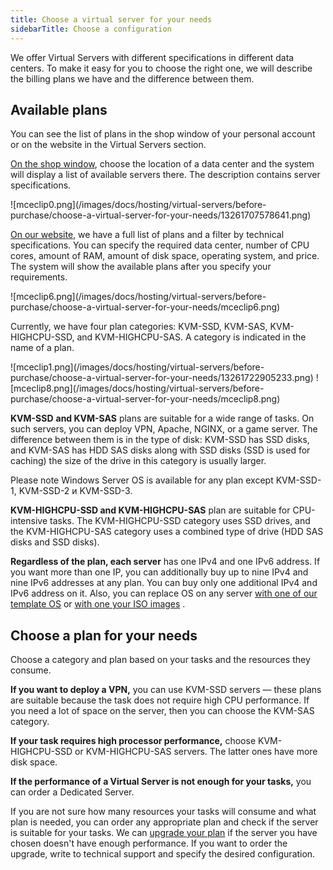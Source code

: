 ---
title: Choose a virtual server for your needs
sidebarTitle: Choose a configuration
---

We offer Virtual Servers with different specifications in different data centers. To make it easy for you to choose the right one, we will describe the billing plans we have and the difference between them.

## Available plans

You can see the list of plans in the shop window of your personal account or on the website in the Virtual Servers section.

[On the shop window](https://hosting.gcore.com/billmgr), choose the location of a data center and the system will display a list of available servers there. The description contains server specifications.


<Frame>![mceclip0.png](/images/docs/hosting/virtual-servers/before-purchase/choose-a-virtual-server-for-your-needs/13261707578641.png)</Frame>



[On our website](https://gcore.com/hosting/vds), we have a full list of plans and a filter by technical specifications. You can specify the required data center, number of CPU cores, amount of RAM, amount of disk space, operating system, and price. The system will show the available plans after you specify your requirements.

<Frame>![mceclip6.png](/images/docs/hosting/virtual-servers/before-purchase/choose-a-virtual-server-for-your-needs/mceclip6.png)</Frame>

Currently, we have four plan categories: KVM-SSD, KVM-SAS, KVM-HIGHCPU-SSD, and KVM-HIGHCPU-SAS. A category is indicated in the name of a plan.

<Frame>![mceclip1.png](/images/docs/hosting/virtual-servers/before-purchase/choose-a-virtual-server-for-your-needs/13261722905233.png)</Frame>

<Frame>![mceclip8.png](/images/docs/hosting/virtual-servers/before-purchase/choose-a-virtual-server-for-your-needs/mceclip8.png)</Frame>

**KVM-SSD** **and KVM-SAS** plans are suitable for a wide range of tasks. On such servers, you can deploy VPN, Apache, NGINX, or a game server. The difference between them is in the type of disk: KVM-SSD has SSD disks, and KVM-SAS has HDD SAS disks along with SSD disks (SSD is used for caching) the size of the drive in this category is usually larger.

Please note Windows Server OS is available for any plan except KVM-SSD-1, KVM-SSD-2 и KVM-SSD-3.

**KVM-HIGHCPU-SSD and KVM-HIGHCPU-SAS** plan are suitable for CPU-intensive tasks. The KVM-HIGHCPU-SSD category uses SSD drives, and the KVM-HIGHCPU-SAS category uses a combined type of drive (HDD SAS disks and SSD disks).

**Regardless of the plan, each server** has one IPv4 and one IPv6 address. If you want more than one IP, you can additionally buy up to nine IPv4 and nine IPv6 addresses at any plan. You can buy only one additional IPv4 and IPv6 address on it. Also, you can replace OS on any server [with one of our template OS](/hosting/virtual-servers/manage/operating-system/install-a-linux-os-from-a-template) or [with one your ISO images](/hosting/virtual-servers/manage/operating-system/install-a-linux-os-from-your-iso-image) .

## Choose a plan for your needs

Choose a category and plan based on your tasks and the resources they consume.

**If you want to deploy a VPN,** you can use KVM-SSD servers — these plans are suitable because the task does not require high CPU performance. If you need a lot of space on the server, then you can choose the KVM-SAS category.

**If your task requires high processor performance,** choose KVM-HIGHCPU-SSD or KVM-HIGHCPU-SAS servers. The latter ones have more disk space.

**If the performance of a Virtual Server is not enough for your tasks,** you can order a Dedicated Server.

If you are not sure how many resources your tasks will consume and what plan is needed, you can order any appropriate plan and check if the server is suitable for your tasks. We can [upgrade your plan](/hosting/virtual-servers/upgrade-your-virtual-server) if the server you have chosen doesn't have enough performance. If you want to order the upgrade, write to technical support and specify the desired configuration.